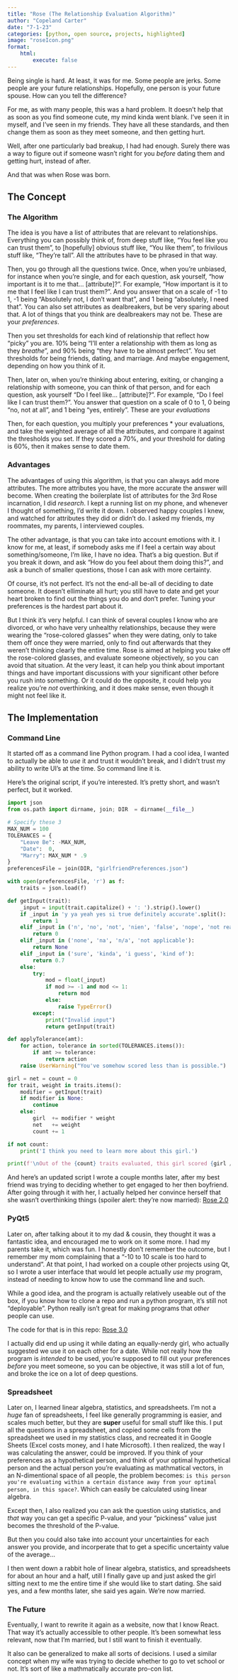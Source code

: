```yaml
---
title: "Rose (The Relationship Evaluation Algorithm)"
author: "Copeland Carter"
date: "7-1-23"
categories: [python, open source, projects, highlighted]
image: "roseIcon.png"
format:
    html:
        execute: false
---
```


<script src="../../index.js"></script>

Being single is hard. At least, it was for me. Some people are jerks. Some people are your future relationships. Hopefully, one person is your future spouse. How can you tell the difference?

For me, as with many people, this was a hard problem. It doesn't help that as soon as you find someone cute, my mind kinda went blank. I've seen it in myself, and I've seen in my friends. They have all these standards, and then change them as soon as they meet someone, and then getting hurt.

Well, after one particularly bad breakup, I had had enough. Surely there was a way to figure out if someone wasn't right for you *before* dating them and getting hurt, instead of after.

And that was when Rose was born.

## The Concept
### The Algorithm
The idea is you have a list of attributes that are relevant to relationships. Everything you can possibly think of, from deep stuff like, "You feel like you can trust them", to [hopefully] obvious stuff like, "You like them", to frivilous stuff like, "They're tall". All the attributes have to be phrased in that way.

Then, you go through all the questions twice. Once, when you're unbiased, for instance when you're single, and for each question, ask yourself, "how important is it to me that... [attribute]?". For example, "How important is it to me that I feel like I can trust them?". And you answer that on a scale of -1 to 1, -1 being "Absolutely not, I don't want that", and 1 being "absolutely, I need that". You can also set attributes as dealbreakers, but be very sparing about that. A lot of things that you think are dealbreakers may not be. These are your *preferences*.

Then you set thresholds for each kind of relationship that reflect how "picky" you are. 10% being "I'll enter a relationship with them as long as they *breathe*", and 90% being "they have to be almost perfect". You set thresholds for being friends, dating, and marriage. And maybe engagement, depending on how you think of it.

Then, later on, when you're thinking about entering, exiting, or changing a relationship with someone, you can think of that person, and for each question, ask yourself "Do I feel like... [attribute]?". For example, "Do I feel like I can trust them?". You answer that question on a scale of 0 to 1, 0 being "no, not at all", and 1 being "yes, entirely". These are your *evaluations*

Then, for each question, you multiply your preferences * your evaluations, and take the weighted average of all the attributes, and compare it against the thresholds you set. If they scored a 70%, and your threshold for dating is 60%, then it makes sense to date them.

### Advantages
The advantages of using this algorithm, is that you can always add more attributes. The more attributes you have, the more accurate the answer will become. When creating the boilerplate list of attributes for the 3rd Rose incarnation, I did *research*. I kept a running list on my phone, and whenever I thought of something, I'd write it down. I observed happy couples I knew, and watched for attributes they did or didn't do. I asked my friends, my roommates, my parents, I interviewed couples.

The other advantage, is that you can take into account emotions with it. I know for me, at least, if somebody asks me if I feel a certain way about something/someone, I'm like, I have no idea. That's a big question. But if you break it down, and ask "How do you feel about them doing this?", and ask a bunch of smaller questions, those I can ask with more certainty.

Of course, it's not perfect. It's not the end-all be-all of deciding to date someone. It doesn't elliminate all hurt; you still have to date and get your heart broken to find out the things you do and don't prefer. Tuning your preferences is the hardest part about it.

But I think it's very helpful. I can think of several couples I know who are divorced, or who have very unhealthy relationships, because they were wearing the "rose-colored glasses" when they were dating, only to take them off once they were married, only to find out afterwards that they weren't thinking clearly the entire time. Rose is aimed at helping you take off the rose-colored glasses, and evaluate someone objectively, so you can avoid that situation. At the very least, it can help you think about important things and have important discussions with your significant other before you rush into something. Or it could do the opposite, it could help you realize you're *not* overthinking, and it does make sense, even though it might not feel like it.


## The Implementation
### Command Line
It started off as a command line Python program. I had a cool idea, I wanted to actually be able to *use* it and trust it wouldn't break, and I didn't trust my ability to write UI's at the time. So command line it is.

Here's the original script, if you're interested. It's pretty short, and wasn't perfect, but it worked.

```python
import json
from os.path import dirname, join; DIR  = dirname(__file__)

# Specify these 3
MAX_NUM = 100
TOLERANCES = {
    "Leave Be": -MAX_NUM,
    "Date":  0,
    "Marry": MAX_NUM * .9
}
preferencesFile = join(DIR, "girlfriendPreferences.json")

with open(preferencesFile, 'r') as f:
    traits = json.load(f)

def getInput(trait):
    _input = input(trait.capitalize() + ': ').strip().lower()
    if _input in 'y ya yeah yes si true definitely accurate'.split():
        return 1
    elif _input in ('n', 'no', 'not', 'nien', 'false', 'nope', 'not really'):
        return 0
    elif _input in ('none', 'na', 'n/a', 'not applicable'):
        return None
    elif _input in ('sure', 'kinda', 'i guess', 'kind of'):
        return 0.7
    else:
        try:
            mod = float(_input)
            if mod >= -1 and mod <= 1:
                return mod
            else:
                raise TypeError()
        except:
            print("Invalid input")
            return getInput(trait)

def applyTolerance(amt):
    for action, tolerance in sorted(TOLERANCES.items()):
        if amt >= tolerance:
            return action
    raise UserWarning("You've somehow scored less than is possible.")

girl = net = count = 0
for trait, weight in traits.items():
    modifier = getInput(trait)
    if modifier is None:
        continue
    else:
        girl  += modifier * weight
        net   += weight
        count += 1

if not count:
    print('I think you need to learn more about this girl.')

print(f'\nOut of the {count} traits evaluated, this girl scored {girl / count} out of {net / count}. She is good to {applyTolerance(girl / count).lower()}.')
```

And here's an updated script I wrote a couple months later, after my best friend was trying to deciding whether to get engaged to her then boyfriend. After going through it with her, I actually helped her convince herself that she wasn't overthinking things (spoiler alert: they're now married): [Rose 2.0](relationshipEvaluationAlgorithm.py)

### PyQt5
Later on, after talking about it to my dad & cousin, they thought it was a fantastic idea, and encouraged me to work on it some more. I had my parents take it, which was fun. I honestly don't remember the outcome, but I remember my mom complaining that a "-10 to 10 scale is too hard to understand". At that point, I had worked on a couple other projects using Qt, so I wrote a user interface that would let people actually *use* my program, instead of needing to know how to use the command line and such.

While a good idea, and the program is actually relatively useable out of the box, if you know how to clone a repo and run a python program, it's still not "deployable". Python really isn't great for making programs that *other* people can use.

The code for that is in this repo: [Rose 3.0](https://github.com/smartycope/Rose)

I actually did end up using it while dating an equally-nerdy girl, who actually suggested we use it on each other for a date. While not really how the program is *intended* to be used, you're supposed to fill out your preferences *before* you meet someone, so you can be objective, it was still a lot of fun, and broke the ice on a lot of deep questions.

### Spreadsheet
Later on, I learned linear algebra, statistics, and spreadsheets. I'm not a *huge* fan of spreadsheets, I feel like generally programming is easier, and scales much better, but they are **super** useful for small stuff like this. I put all the questions in a spreadsheet, and copied some cells from the spreadsheet we used in my statistics class, and recreated it in Google Sheets (Excel costs money, and I hate Microsoft). I then realized, the way I was calculating the answer, could be improved. If you think of your preferences as a hypothetical person, and think of your optimal hypothetical person and the actual person you're evaluating as mathmatical vectors, in an N-dimentional space of all people, the problem becomes: `is this person you're evaluating within a certain distance away from your optimal person, in this space?`. Which can easily be calculated using linear algebra.

Except then, I also realized you can ask the question using statistics, and *that* way you can get a specific P-value, and your "pickiness" value just becomes the threshold of the P-value.

But then you could also take into account your uncertainties for each answer you provide, and incorperate that to get a specific uncertainty value of the average...

I then went down a rabbit hole of linear algebra, statistics, and spreadsheets for about an hour and a half, utill I finally gave up and just asked the girl sitting next to me the entire time if she would like to start dating. She said yes, and a few months later, she said yes again. We're now married.

### The Future
Eventually, I want to rewrite it again as a website, now that I know React. That way it's actually accessible to other people. It's been somewhat less relevant, now that I'm married, but I still want to finish it eventually.

It also can be generalized to make all sorts of decisions. I used a similar concept when my wife was trying to decide whether to go to vet school or not. It's sort of like a mathmatically accurate pro-con list.
